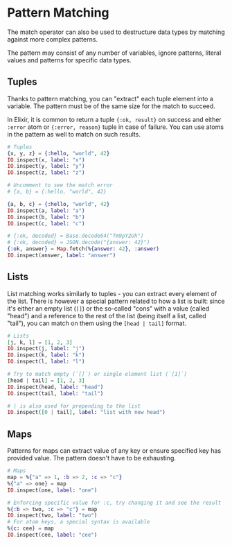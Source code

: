 
# Pattern Matching

The match operator can also be used to destructure data types by matching against more complex patterns.

The pattern may consist of any number of variables, ignore patterns, literal values and patterns for specific data types.

## Tuples

Thanks to pattern matching, you can "extract" each tuple element into a variable.
The pattern must be of the same size for the match to succeed.

In Elixir, it is common to return a tuple `{:ok, result}` on success and either `:error` atom
or `{:error, reason}` tuple in case of failure.
You can use atoms in the pattern as well to match on such results.

<EditorCode>

```elixir
# Tuples
{x, y, z} = {:hello, "world", 42}
IO.inspect(x, label: "x")
IO.inspect(y, label: "y")
IO.inspect(z, label: "z")

# Uncomment to see the match error
# {a, b} = {:hello, "world", 42}

{a, b, c} = {:hello, "world", 42}
IO.inspect(a, label: "a")
IO.inspect(b, label: "b")
IO.inspect(c, label: "c")

# {:ok, decoded} = Base.decode64("Tm9pY2Uh")
# {:ok, decoded} = JSON.decode("{answer: 42}")
{:ok, answer} = Map.fetch(%{answer: 42}, :answer)
IO.inspect(answer, label: "answer")
```

</EditorCode>

## Lists

List matching works similarly to tuples - you can extract every element of the list.
There is however a special pattern related to how a list is built:
since it's either an empty list (`[]`) or the so-called "cons" with a value (called "head")
and a reference to the rest of the list (being itself a list, called "tail"),
you can match on them using the `[head | tail]` format.

<EditorCode>

```elixir
# Lists
[j, k, l] = [1, 2, 3]
IO.inspect(j, label: "j")
IO.inspect(k, label: "k")
IO.inspect(l, label: "l")

# Try to match empty (`[]`) or single element list (`[1]`)
[head | tail] = [1, 2, 3]
IO.inspect(head, label: "head")
IO.inspect(tail, label: "tail")

# | is also used for prepending to the list
IO.inspect([0 | tail], label: "list with new head")
```

</EditorCode>

## Maps

Patterns for maps can extract value of any key or ensure specified key has provided value.
The pattern doesn't have to be exhausting.

<EditorCode>

```elixir
# Maps
map = %{"a" => 1, :b => 2, :c => "c"}
%{"a" => one} = map
IO.inspect(one, label: "one")

# Enforcing specific value for :c, try changing it and see the result
%{:b => two, :c => "c"} = map
IO.inspect(two, label: "two")
# For atom keys, a special syntax is available
%{c: cee} = map
IO.inspect(cee, label: "cee")
```

</EditorCode>
